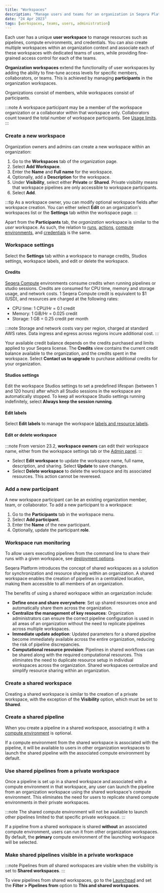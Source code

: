 ```yaml
---
title: "Workspaces"
description: "Manage users and teams for an organization in Seqera Platform."
date: "24 Apr 2023"
tags: [workspaces, teams, users, administration]
---
```


Each user has a unique **user workspace** to manage resources such as pipelines, compute environments, and credentials. You can also create multiple workspaces within an organization context and associate each of these workspaces with dedicated teams of users, while providing fine-grained access control for each of the teams.

**Organization workspaces** extend the functionality of user workspaces by adding the ability to fine-tune access levels for specific members, collaborators, or teams. This is achieved by managing **participants** in the organization workspaces.

Organizations consist of members, while workspaces consist of participants.

:::note
A workspace participant may be a member of the workspace organization or a collaborator within that workspace only. Collaborators count toward the total number of workspace participants. See [Usage limits](../limits/limits.mdx).
:::

### Create a new workspace

Organization owners and admins can create a new workspace within an organization:

1. Go to the **Workspaces** tab of the organization page.
2. Select **Add Workspace**.
3. Enter the **Name** and **Full name** for the workspace.
4. Optionally, add a **Description** for the workspace.
5. Under **Visibility**, select either **Private** or **Shared**. Private visibility means that workspace pipelines are only accessible to workspace participants.
6. Select **Add**.

:::tip
As a workspace owner, you can modify optional workspace fields after workspace creation. You can either select **Edit** on an organization's workspaces list or the **Settings** tab within the workspace page.
:::

Apart from the **Participants** tab, the _organization_ workspace is similar to the _user_ workspace. As such, the relation to [runs](../launch/launchpad), [actions](../pipeline-actions/overview), [compute environments](../compute-envs/overview), and [credentials](../credentials/overview) is the same.

### Workspace settings 

Select the **Settings** tab within a workspace to manage credits, Studios settings, workspace labels, and edit or delete the workspace. 

#### Credits 

[Seqera Compute](../compute-envs/seqera-compute.mdx) environments consume credits when running pipelines or studio sessions. Credits are consumed for CPU time, memory and storage usage, and network costs. 1 Seqera Compute credit is equivalent to $1 (USD), and resources are charged at the following rates:
- CPU time: 1 CPU/Hr = 0.1 credit
- Memory: 1 GiB/Hr = 0.025 credit 
- Storage: 1 GB = 0.25 credit per month 

:::note 
Storage and network costs vary per region, charged at standard AWS rates. Data ingress and egress across regions incure additional cost. 
:::

Your available credit balance depends on the credits purchased and limits applied to your Seqera license. The **Credits** view contains the current credit balance available to the organization, and the credits spent in the workspace. Select **Contact us to upgrade** to purchase additional credits for your organization. 

#### Studios settings 

Edit the workspace Studios settings to set a predefined lifespan (between 1 and 120 hours) after which all Studio sessions in the workspace are automatically stopped. To keep all workspace Studio settings running indefinitely, select **Always keep the session running**. 

#### Edit labels

Select **Edit labels** to manage the workspace [labels and resource labels](../labels/overview.mdx).

#### Edit or delete workspace 

:::note
From version 23.2, **workspace owners** can edit their workspace name, either from the workspace settings tab or the [Admin panel](../administration/overview.mdx).
:::

- Select **Edit workspace** to update the workspace name, full name, description, and sharing. Select **Update** to save changes.
- Select **Delete workspace** to delete the workspace and its associated resources. This action cannot be reveresed. 

### Add a new participant

A new workspace participant can be an existing organization member, team, or collaborator. To add a new participant to a workspace:

1. Go to the **Participants** tab in the workspace menu.
2. Select **Add participant**.
3. Enter the **Name** of the new participant.
4. Optionally, update the participant **role**.

### Workspace run monitoring

To allow users executing pipelines from the command line to share their runs with a given workspace, see [deployment options](../getting-started/deployment-options.mdx#nextflow--with-tower).

Seqera Platform introduces the concept of shared workspaces as a solution for synchronization and resource sharing within an organization. A shared workspace enables the creation of pipelines in a centralized location, making them accessible to all members of an organization.

The benefits of using a shared workspace within an organization include:

- **Define once and share everywhere**: Set up shared resources once and automatically share them across the organization.
- **Centralize the management of key resources**: Organization administrators can ensure the correct pipeline configuration is used in all areas of an organization without the need to replicate pipelines across multiple workspaces.
- **Immediate update adoption**: Updated parameters for a shared pipeline become immediately available across the entire organization, reducing the risk of pipeline discrepancies.
- **Computational resource provision**: Pipelines in shared workflows can be shared along with the required computational resources. This eliminates the need to duplicate resource setup in individual workspaces across the organization. Shared workspaces centralize and simplify resource sharing within an organization.

### Create a shared workspace

Creating a shared workspace is similar to the creation of a private workspace, with the exception of the **Visibility** option, which must be set to **Shared**.

### Create a shared pipeline

When you create a pipeline in a shared workspace, associating it with a [compute environment](../compute-envs/overview.mdx) is optional.

If a compute environment from the shared workspace is associated with the pipeline, it will be available to users in other organization workspaces to launch the shared pipeline with the associated compute environment by default.

### Use shared pipelines from a private workspace

Once a pipeline is set up in a shared workspace and associated with a compute environment in that workspace, any user can launch the pipeline from an organization workspace using the shared workspace's compute environment. This eliminates the need for users to replicate shared compute environments in their private workspaces.

:::note
The shared compute environment will not be available to launch other pipelines limited to that specific private workspace.
:::

If a pipeline from a shared workspace is shared **without** an associated compute environment, users can run it from other organization workspaces. By default, the **primary** compute environment of the launching workspace will be selected.

### Make shared pipelines visible in a private workspace

:::note
Pipelines from _all_ shared workspaces are visible when the visibility is set to **Shared workspaces**.
:::

To view pipelines from shared workspaces, go to the [Launchpad](../launch/launchpad.mdx) and set the **Filter > Pipelines from** option to **This and shared workspaces**.